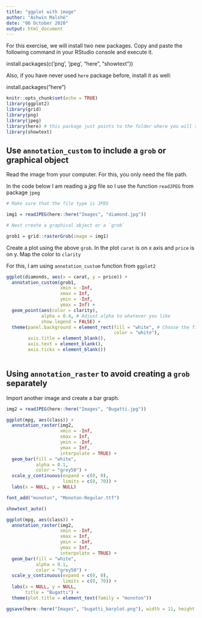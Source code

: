 ```yaml
---
title: "ggplot with image"
author: "Ashwin Malshé"
date: "06 October 2020"
output: html_document
---
```


For this exercise, we will install two new packages. Copy and paste the following command in your RStudio console and execute it.

install.packages(c('png', 'jpeg', "here", "showtext"))

Also, if you have never used `here` package before, install it as well:

install.packages("here")

```r
knitr::opts_chunk$set(echo = TRUE)
library(ggplot2)
library(grid)
library(png)
library(jpeg)
library(here) # this package just points to the folder where you will save images
library(showtext)
```

## Use `annotation_custom` to include a `grob` or graphical object

Read the image from your computer. For this, you only need the file path.

In the code below I am reading a *jpg* file so I use the function `readJPEG` from package `jpeg`

```r
# Make sure that the file type is JPEG

img1 = readJPEG(here::here("Images", "diamond.jpg"))

# Next create a graphical object or a `grob`

grob1 = grid::rasterGrob(image = img1)
```

Create a plot using the above `grob`. In the plot `carat` is on x axis and `price` is on y. Map the color to `clarity`

For this, I am using `annotation_custom` function from `ggplot2`

```r
ggplot(diamonds, aes(x = carat, y = price)) +
  annotation_custom(grob1,
                    xmin = -Inf, 
                    xmax = Inf, 
                    ymin = -Inf, 
                    ymax = Inf) +
  geom_point(aes(color = clarity),
             alpha = 0.4, # Adjust alpha to whatever you like
             show.legend = FALSE) +
  theme(panel.background = element_rect(fill = "white", # Choose the fill and color for panel
                                        color = "white"),
        axis.title = element_blank(),
        axis.text = element_blank(),
        axis.ticks = element_blank())
  
```

## Using `annotation_raster` to avoid creating a `grob` separately

Import another image and create a bar graph.

```r
img2 = readJPEG(here::here("Images", "Bugatti.jpg"))
```

```r

ggplot(mpg, aes(class)) +
  annotation_raster(img2,
                    xmin = -Inf, 
                    xmax = Inf, 
                    ymin = -Inf, 
                    ymax = Inf,
                    interpolate = TRUE) +
  geom_bar(fill = "white",
           alpha = 0.1,
           color = "grey50") +
  scale_y_continuous(expand = c(0, 0),
                     limits = c(0, 70)) +
  labs(x = NULL, y = NULL)
```
```r

font_add("monoton", "Monoton-Regular.ttf")

showtext_auto()

ggplot(mpg, aes(class)) +
  annotation_raster(img2,
                    xmin = -Inf, 
                    xmax = Inf, 
                    ymin = -Inf, 
                    ymax = Inf,
                    interpolate = TRUE) +
  geom_bar(fill = "white",
           alpha = 0.1,
           color = "grey50") +
  scale_y_continuous(expand = c(0, 0),
                     limits = c(0, 70)) +
  labs(x = NULL, y = NULL,
       title = "Bugatti") +
  theme(plot.title = element_text(family = "monoton"))
```

```r
ggsave(here::here("Images", "bugatti_barplot.png"), width = 11, height = 8.5, dpi = 600)
```

